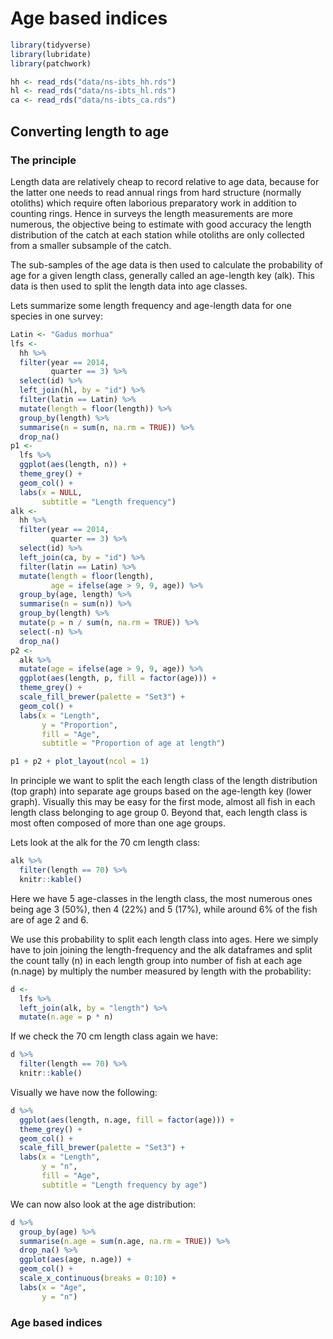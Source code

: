 # Age based indices {#alk}

```r
library(tidyverse)
library(lubridate)
library(patchwork)
```

```r
hh <- read_rds("data/ns-ibts_hh.rds")
hl <- read_rds("data/ns-ibts_hl.rds")
ca <- read_rds("data/ns-ibts_ca.rds")
```

## Converting length to age

### The principle

Length data are relatively cheap to record relative to age data, because for the latter one needs to read annual rings from hard structure (normally otoliths) which require often laborious preparatory work in addition to counting rings. Hence in surveys the length measurements are more numerous, the objective being to estimate with good accuracy the length distribution of the catch at each station while otoliths are only collected from a smaller subsample of the catch.

The sub-samples of the age data is then used to calculate the probability of age for a given length class, generally called an age-length key (alk). This data is then used to split the length data into age classes.

Lets summarize some length frequency and age-length data for one species in one survey:
```r
Latin <- "Gadus morhua"
lfs <-
  hh %>% 
  filter(year == 2014,
         quarter == 3) %>% 
  select(id) %>% 
  left_join(hl, by = "id") %>% 
  filter(latin == Latin) %>% 
  mutate(length = floor(length)) %>% 
  group_by(length) %>% 
  summarise(n = sum(n, na.rm = TRUE)) %>% 
  drop_na()
p1 <-
  lfs %>% 
  ggplot(aes(length, n)) +
  theme_grey() +
  geom_col() +
  labs(x = NULL,
       subtitle = "Length frequency")
alk <-
  hh %>% 
  filter(year == 2014,
         quarter == 3) %>% 
  select(id) %>% 
  left_join(ca, by = "id") %>% 
  filter(latin == Latin) %>% 
  mutate(length = floor(length),
         age = ifelse(age > 9, 9, age)) %>% 
  group_by(age, length) %>% 
  summarise(n = sum(n)) %>% 
  group_by(length) %>% 
  mutate(p = n / sum(n, na.rm = TRUE)) %>% 
  select(-n) %>% 
  drop_na()
p2 <-
  alk %>% 
  mutate(age = ifelse(age > 9, 9, age)) %>% 
  ggplot(aes(length, p, fill = factor(age))) +
  theme_grey() +
  scale_fill_brewer(palette = "Set3") +
  geom_col() +
  labs(x = "Length",
       y = "Proportion",
       fill = "Age",
       subtitle = "Proportion of age at length")

p1 + p2 + plot_layout(ncol = 1)
```

In principle we want to split the each length class of the length distribution (top graph) into separate age groups based on the age-length key (lower graph). Visually this may be easy for the first mode, almost all fish in each length class belonging to age group 0. Beyond that, each length class is most often composed of more than one age groups. 

Lets look at the alk for the 70 cm length class:
```r
alk %>% 
  filter(length == 70) %>% 
  knitr::kable()
```

Here we have 5 age-classes in the length class, the most numerous ones being age 3 (50%), then 4 (22%) and 5 (17%), while around 6% of the fish are of age 2 and 6.

We use this probability to split each length class into ages. Here we simply have to join joining the length-frequency and the alk dataframes and split the count tally (n) in each length group into number of fish at each age (n.nage) by multiply the number measured by length with the probability:

```r
d <- 
  lfs %>% 
  left_join(alk, by = "length") %>% 
  mutate(n.age = p * n)
```

If we check the 70 cm length class again we have:
```r
d %>% 
  filter(length == 70) %>% 
  knitr::kable()
```

Visually we have now the following:

```r
d %>% 
  ggplot(aes(length, n.age, fill = factor(age))) +
  theme_grey() +
  geom_col() +
  scale_fill_brewer(palette = "Set3") +
  labs(x = "Length",
       y = "n",
       fill = "Age",
       subtitle = "Length frequency by age")
```

We can now also look at the age distribution:
```r
d %>% 
  group_by(age) %>% 
  summarise(n.age = sum(n.age, na.rm = TRUE)) %>% 
  drop_na() %>% 
  ggplot(aes(age, n.age)) +
  geom_col() +
  scale_x_continuous(breaks = 0:10) +
  labs(x = "Age",
       y = "n")
```

### Age based indices
